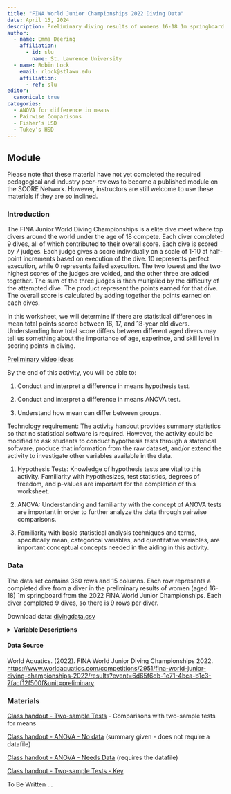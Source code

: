 ```yaml
---
title: "FINA World Junior Championships 2022 Diving Data"
date: April 15, 2024
description: Preliminary diving results of womens 16-18 1m springboard from the 2022 FINA World Junior Championships.
author:
  - name: Emma Deering
    affiliation:
      - id: slu
        name: St. Lawrence University
  - name: Robin Lock
    email: rlock@stlawu.edu
    affiliation:
      - ref: slu
editor: 
  canonical: true
categories:
  - ANOVA for difference in means
  - Pairwise Comparisons
  - Fisher’s LSD
  - Tukey’s HSD
---
```


## Module

Please note that these material have not yet completed the required pedagogical and industry peer-reviews to become a published module on the SCORE Network. However, instructors are still welcome to use these materials if they are so inclined.

### Introduction

The FINA Junior World Diving Championships is a elite dive meet where top divers around the world under the age of 18 compete. Each diver completed 9 dives, all of which contributed to their overall score. Each dive is scored by 7 judges. Each judge gives a score individually on a scale of 1-10 at half-point increments based on execution of the dive. 10 represents perfect execution, while 0 represents failed execution. The two lowest and the two highest scores of the judges are voided, and the other three are added together. The sum of the three judges is then multiplied by the difficulty of the attempted dive. The product represent the points earned for that dive. The overall score is calculated by adding together the points earned on each dives.

In this worksheet, we will determine if there are statistical differences in mean total points scored between 16, 17, and 18-year old divers. Understanding how total score differs between different aged divers may tell us something about the importance of age, experince, and skill level in scoring points in diving. 

[Preliminary video ideas](Diving_Video_Topics.docx)

::: {.callout-note collapse="true" title="Learning Objectives" appearance="minimal"}
By the end of this activity, you will be able to:

1.  Conduct and interpret a difference in means hypothesis test.

2.  Conduct and interpret a difference in means ANOVA test.

3.  Understand how mean can differ between groups.
:::

::: {.callout-note collapse="true" title="Methods" appearance="minimal"}
Technology requirement: The activity handout provides summary statistics so that no statistical software is required. However, the activity could be modified to ask students to conduct hypothesis tests through a statistical software, produce that information from the raw dataset, and/or extend the activity to investigate other variables available in the data.

1.  Hypothesis Tests: Knowledge of hypothesis tests are vital to this activity. Familiarity with  hypothesizes, test statistics, degrees of freedom, and p-values are important for the completion of this worksheet.

2.  ANOVA: Understanding and familiarity with the concept of ANOVA tests are important in order to further analyze the data through pairwise comparisons. 

3.  Familiarity with basic statistical analysis techniques and terms, specifically mean, categorical variables, and quantitative variables, are important conceptual concepts needed in the aiding in this activity.
:::

### Data

The data set contains 360 rows and 15 columns. Each row represents a completed dive from a diver in the preliminary results of women (aged 16-18) 1m springboard from the 2022 FINA World Junior Championships. Each diver completed 9 dives, so there is 9 rows per diver.

Download data: [divingdata.csv](divingdata.csv)

<details>

<summary><b>Variable Descriptions</b></summary>

| Variable    | Description                                                    |
|-------------|----------------------------------------------------------------|
| LastName    | The last name of the diver                                     |
| Country     | The country the diver was competing for                        |
| Age         | The age of the diver                                           |
| TotalPoints | The overall points the diver had earned at the end of the meet |
| DiveNum     | The order in which the dives were performed                    |
| DiveName    | The coded name of the dive                                     |
| Difficulty  | The difficulty of the dive                                     |
| Judge1      | The score that judge 1 awarded the dive                        |
| Judge2      | The score that judge 2 awarded the dive                        |
| Judge3      | The score that judge 3 awarded the dive                        |
| Judge4      | The score that judge 4 awarded the dive                        |
| Judge5      | The score that judge 5 awarded the dive                        |
| Judge6      | The score that judge 6 awarded the dive                        |
| Judge7      | The score that judge 7 awarded the dive                        |
| Points      | Overall points the individual dive earned                      |

</details>

#### Data Source

World Aquatics. (2022). FINA World Junior Diving Championships 2022. <https://www.worldaquatics.com/competitions/2951/fina-world-junior-diving-championships-2022/results?event=6d65f6db-1e71-4bca-b1c3-7facf12f500f&unit=preliminary>

### Materials

[Class handout - Two-sample Tests](WS_Diving_TwoSample_Tests.docx) - Comparisons with two-sample tests for means

[Class handout - ANOVA - No data](WS_Diving_ANOVA_No_Data.docx) (summary given - does not require a datafile)

[Class handout - ANOVA - Needs Data](WS_Diving_ANOVA_Needs_Data.docx) (requires the datafile)

[Class handout - Two-sample Tests - Key](WS_Diving_TwoSample_Tests_Key.docx) 


::: {.callout-note collapse="true" title="Conclusion" appearance="minimal"}

To Be Written ...
:::

